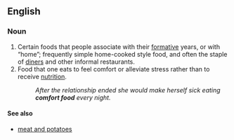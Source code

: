 ==English==
{{wikipedia}}
===Noun===
{{en-noun|head=[[comfort]] [[food]]|s|-}}

# Certain foods that people associate with their [[formative]] years, or with “home”; frequently simple home-cooked style food, and often the staple of [[diner]]s and other informal restaurants.
# Food that one eats to feel comfort or alleviate stress rather than to receive [[nutrition]].
#: ''After the relationship ended she would make herself sick eating '''comfort food''' every night.''

====See also====
* [[meat and potatoes]]